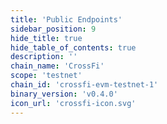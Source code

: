 ```yaml
---
title: 'Public Endpoints'
sidebar_position: 9
hide_title: true
hide_table_of_contents: true
description: ''
chain_name: 'CrossFi'
scope: 'testnet'
chain_id: 'crossfi-evm-testnet-1'
binary_version: 'v0.4.0'
icon_url: 'crossfi-icon.svg'
---
```



<PageTitle
  iconUrl="img/crossfi-icon.svg"
  title="CrossFi Public Endpoints"
  chainId="crossfi-evm-testnet-1"
  version="v0.4.0"
/>

<PublicEndpoints
  chainId="crossfi-evm-testnet-1"
  primaryRpcUrl="https://crossfi-t-rpc.noders.services"
  primaryApiUrl="https://crossfi-t-api.noders.services"
  primaryGrpcUrl="crossfi-t-grpc.noders.services:443"
  primaryJsonRpcUrl="https://crossfi-t-jsonrpc.noders.services"
/>